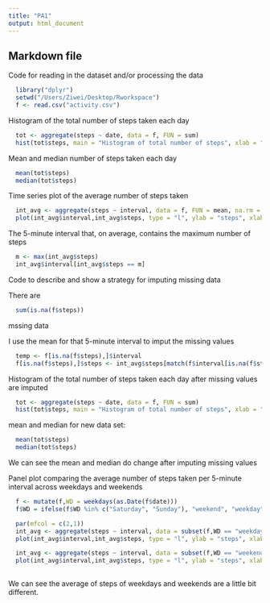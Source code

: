 ```yaml
---
title: "PA1"
output: html_document
---
```


## Markdown file

Code for reading in the dataset and/or processing the data
```r
  library("dplyr")
  setwd("/Users/Ziwei/Desktop/Rworkspace")
  f <- read.csv("activity.csv")
```
Histogram of the total number of steps taken each day
```r
  tot <- aggregate(steps ~ date, data = f, FUN = sum)
  hist(tot$steps, main = "Histogram of total number of steps", xlab = "steps")
```

Mean and median number of steps taken each day
```r
  mean(tot$steps)
  median(tot$steps)
```
Time series plot of the average number of steps taken
```r
  int_avg <- aggregate(steps ~ interval, data = f, FUN = mean, na.rm = TRUE)
  plot(int_avg$interval,int_avg$steps, type = "l", ylab = "steps", xlab = "interval", main = "Time series plot of the average number of steps ")
```

The 5-minute interval that, on average, contains the maximum number of steps
```r
  m <- max(int_avg$steps)
  int_avg$interval[int_avg$steps == m]
```
Code to describe and show a strategy for imputing missing data

There are
```r
  sum(is.na(f$steps))
```
mssing data

I use the mean for that 5-minute interval to imput the missing values
```r
  temp <- f[is.na(f$steps),]$interval
  f[is.na(f$steps),]$steps <- int_avg$steps[match(f$interval[is.na(f$steps)], int_avg$interval)]
```
Histogram of the total number of steps taken each day after missing values are imputed
```r
  tot <- aggregate(steps ~ date, data = f, FUN = sum)
  hist(tot$steps, main = "Histogram of total number of steps", xlab = "steps")
```
mean and median for new data set:
```r
  mean(tot$steps)
  median(tot$steps)
```
We can see the mean and median do change after imputing missing values


Panel plot comparing the average number of steps taken per 5-minute interval across weekdays and weekends
```r
  f <- mutate(f,WD = weekdays(as.Date(f$date)))
  f$WD = ifelse(f$WD %in% c("Saturday", "Sunday"), "weekend", "weekday")

  par(mfcol = c(2,1))
  int_avg <- aggregate(steps ~ interval, data = subset(f,WD == "weekday"), FUN = mean, na.rm = TRUE)
  plot(int_avg$interval,int_avg$steps, type = "l", ylab = "steps", xlab = "interval", main = "Weekday average number of steps ")

  int_avg <- aggregate(steps ~ interval, data = subset(f,WD == "weekend"), FUN = mean, na.rm = TRUE)
  plot(int_avg$interval,int_avg$steps, type = "l", ylab = "steps", xlab = "interval", main = "Weekend average number of steps ")
  
```
We can see the average of steps of weekdays and weekends are a little bit different.